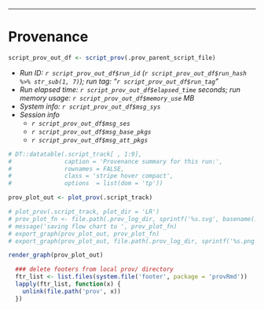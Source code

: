 -----

# Provenance

``` r

script_prov_out_df <- script_prov(.prov_parent_script_file) 
```

- _Run ID: `r script_prov_out_df$run_id` (`r script_prov_out_df$run_hash %>% str_sub(1, 7)`); run tag: "`r script_prov_out_df$run_tag`"_
- _Run elapsed time: `r script_prov_out_df$elapsed_time` seconds; run memory usage: `r script_prov_out_df$memory_use` MB_
- _System info: `r script_prov_out_df$msg_sys`_
- _Session info_
    - _`r script_prov_out_df$msg_ses`_
    - _`r script_prov_out_df$msg_base_pkgs`_
    - _`r script_prov_out_df$msg_att_pkgs`_

``` r

# DT::datatable(.script_track[ , 1:9],
#               caption = 'Provenance summary for this run:',
#               rownames = FALSE,
#               class = 'stripe hover compact',
#               options  = list(dom = 'tp'))

prov_plot_out <- plot_prov(.script_track)

# plot_prov(.script_track, plot_dir = 'LR')
# prov_plot_fn <- file.path(.prov_log_dir, sprintf('%s.svg', basename(.prov_parent_script_file)))
# message('saving flow chart to ', prov_plot_fn)
# export_graph(prov_plot_out, prov_plot_fn)
# export_graph(prov_plot_out, file.path(.prov_log_dir, sprintf('%s.png', basename(.prov_parent_script_file))))

render_graph(prov_plot_out)
```

``` r
  ### delete footers from local prov/ directory
  ftr_list <- list.files(system.file('footer', package = 'provRmd'))
  lapply(ftr_list, function(x) {
    unlink(file.path('prov', x))
  })
```

